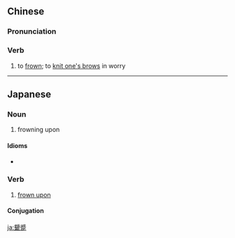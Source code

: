 {{also|颦蹙}}
==Chinese==
{{zh-forms|s=颦蹙}}

===Pronunciation===
{{zh-pron
|m=píncù
|c=pan4 cuk1,pan4 zuk1
|cat=v
}}

===Verb===
{{zh-verb}}

# {{lb|zh|literary}} to [[frown]]; to [[knit one's brows]] in worry

----

==Japanese==
{{ja-kanjitab|顰|蹙}}

===Noun===
{{ja-noun|ひんしゅく}}

# frowning upon

====Idioms====
* {{ja-r|顰蹙を買う|ひんしゅく を かう}}

===Verb===
{{ja-verb-suru|k|hira=ひんしゅく|rom=hinshuku}}

# [[frown upon]]

====Conjugation====
{{ja-suru|顰蹙|ひんしゅく|hinshuku}}

[[ja:顰蹙]]